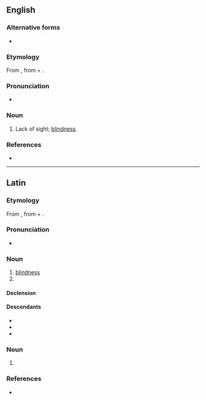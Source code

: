 ==English==

===Alternative forms===
* {{l|en|ablepsy}}

===Etymology===
From {{etyl|grc|en}} {{m|grc|ἀβλεψία||blindness}}, from {{m|grc|ἀ-||not}} + {{m|grc|βλέπω||see}}.

===Pronunciation===
* {{a|US}} {{IPA|en|/əˈblɛp.si.ə/}}

===Noun===
{{en-noun|-}}

# {{lb|en|medical|rare}} Lack of sight; [[blindness]].

===References===
* {{cite-book|last=|first= |authorlink= |coauthors= |editor=Thomas, Clayton L.|others= |title=Taber's Encyclopedic Medical Dictionary|year=1940|url= |format= |accessdate= |accessyear= |accessmonth= |edition=5th|date= |year_published=1993|month= |publisher=F. A. Davis Company|location=Philadelphia, PA |doi= |isbn=0-8036-8313-8|lccn= |ol= |page=6|chapter= |chapterurl= |quote=}}

----

==Latin==

===Etymology===
From {{der|la|grc|ἀβλεψία||blindness}}, from {{m|grc|ἀ-||not}} + {{m|grc|βλέπω||I see}}.

===Pronunciation===
* {{la-IPA|a.blepsia}}

===Noun===
{{la-noun|ablepsia<1>}}

# [[blindness]]
# {{inflection of|la|ablepsia||voc|s}}

====Declension====
{{la-ndecl|ablepsia<1>}}

====Descendants====
* {{desc|en|ablepsia}}
* {{desc|de|Ablepsie}}
* {{desc|pt|ablepsia}}

===Noun===
{{la-noun-form|ablepsiā}}

# {{inflection of|la|ablepsia||abl|s}}

===References===
* {{R:L&S}}